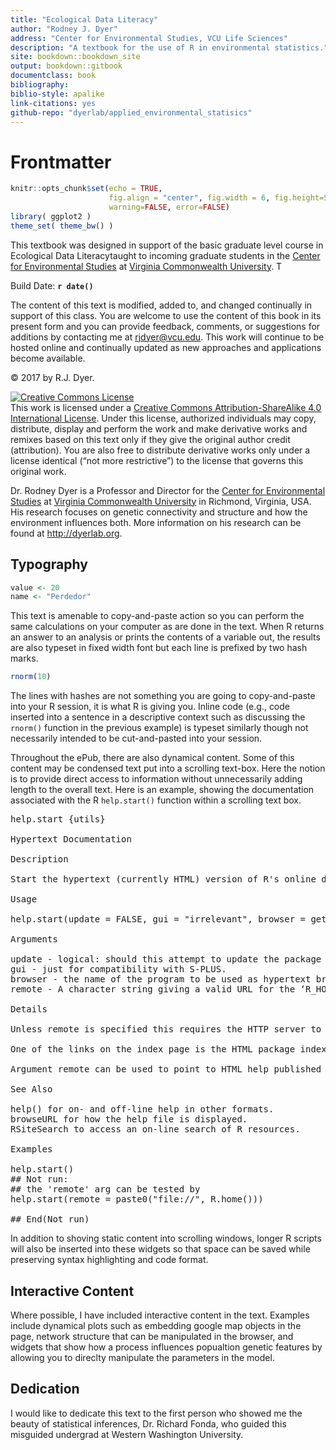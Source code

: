 ```yaml
--- 
title: "Ecological Data Literacy"
author: "Rodney J. Dyer"
address: "Center for Environmental Studies, VCU Life Sciences"
description: "A textbook for the use of R in environmental statistics."
site: bookdown::bookdown_site
output: bookdown::gitbook
documentclass: book
bibliography: 
biblio-style: apalike
link-citations: yes
github-repo: "dyerlab/applied_environmental_statisics"
---
```


# Frontmatter {-}

```r
knitr::opts_chunk$set(echo = TRUE, 
                      fig.align = "center", fig.width = 6, fig.height=5,
                      warning=FALSE, error=FALSE)
library( ggplot2 )
theme_set( theme_bw() )
```


This textbook was designed in support of the basic graduate level course in Ecological Data Literacytaught to incoming graduate students in the [Center for Environmental Studies](http://ces.vcu.edu) at [Virginia Commonwealth University](http://www.vcu.edu).  T

Build Date: **`r date()`**

The content of this text is modified, added to, and changed continually in support of this class.  You are welcome to use the content of this book in its present form and you can provide feedback, comments, or suggestions for additions by contacting me at [rjdyer@vcu.edu](mailto://rjdyer@vcu.edu).  This work will continue to be hosted online and continually updated as new approaches and applications become available.

&copy; 2017 by R.J. Dyer.

<a rel="license" href="http://creativecommons.org/licenses/by-sa/4.0/"><img alt="Creative Commons License" style="border-width:0" src="https://i.creativecommons.org/l/by-sa/4.0/88x31.png" /></a><br />This work is licensed under a <a rel="license" href="http://creativecommons.org/licenses/by-sa/4.0/">Creative Commons Attribution-ShareAlike 4.0 International License</a>.  Under this license, authorized individuals may copy, distribute, display and perform the work and make derivative works and remixes based on this text only if they give the original author credit (attribution).  You are also free to distribute derivative works only under a license identical ("not more restrictive") to the license that governs this original work. 

Dr. Rodney Dyer is a Professor and Director for the [Center for Environmental Studies](http://ces.vcu.edu) at [Virginia Commonwealth University](http://www.vcu.edu) in Richmond, Virginia, USA.  His research focuses on genetic connectivity and structure and how the environment influences both.  More information on his research can be found at [http://dyerlab.org](http://dyerlab.org).

## Typography {-}


```r
value <- 20
name <- "Perdedor"
```


This text is amenable to copy-and-paste action so you can perform the same calculations on your computer as are done in the text.  When R returns an answer to an analysis or prints the contents of a variable out, the results are also typeset in fixed width font but each line is prefixed by two hash marks.  


```r
rnorm(10)
```

The lines with hashes are not something you are going to copy-and-paste into your R session, it is what R is giving you.  Inline code (e.g., code inserted into a sentence in a descriptive context such as discussing the `rnorm()` function in the previous example) is typeset similarly though not necessarily intended to be cut-and-pasted into your session.  

Throughout the ePub, there are also dynamical content.  Some of this content may be condensed text put into a scrolling text-box.  Here the notion is to provide direct access to information without unnecessarily adding length to the overall text.  Here is an example, showing the documentation associated with the R `help.start()` function within a scrolling text box.

<div class="scrollingbox"><pre>
help.start {utils}  											R Documentation

Hypertext Documentation

Description

Start the hypertext (currently HTML) version of R's online documentation.

Usage

help.start(update = FALSE, gui = "irrelevant", browser = getOption("browser"), remote = NULL)

Arguments

update - logical: should this attempt to update the package index to reflect the currently available packages. (Not attempted if remote is non-NULL.)
gui - just for compatibility with S-PLUS.
browser - the name of the program to be used as hypertext browser. It should be in the PATH, or a full path specified. Alternatively, it can be an R function which will be called with a URL as its only argument. This option is normally unset on Windows, when the file-association mechanism will be used.
remote - A character string giving a valid URL for the ‘R_HOME' directory on a remote location.

Details

Unless remote is specified this requires the HTTP server to be available (it will be started if possible: see startDynamicHelp).

One of the links on the index page is the HTML package index, ‘R.home("docs")/html/packages.html', which can be remade by make.packages.html(). For local operation, the HTTP server will remake a temporary version of this list when the link is first clicked, and each time thereafter check if updating is needed (if .libPaths has changed or any of the directories has been changed). This can be slow, and using update = TRUE will ensure that the packages list is updated before launching the index page.

Argument remote can be used to point to HTML help published by another R installation: it will typically only show packages from the main library of that installation.

See Also

help() for on- and off-line help in other formats.
browseURL for how the help file is displayed.
RSiteSearch to access an on-line search of R resources.

Examples

help.start()
## Not run: 
## the 'remote' arg can be tested by
help.start(remote = paste0("file://", R.home()))

## End(Not run)
</pre></div>


In addition to shoving static content into scrolling windows, longer R scripts will also be inserted into these widgets so that space can be saved while preserving syntax highlighting and code format.


## Interactive Content {-}

Where possible, I have included interactive content in the text.  Examples include dynamical plots such as embedding google map objects in the page, network structure that can be manipulated in the browser, and widgets that show how a process influences popualtion genetic features by allowing you to direclty manipulate the parameters in the model.  


## Dedication {-}

I would like to dedicate this text to the first person who showed me the beauty of statistical inferences, Dr. Richard Fonda, who guided this misguided undergrad at Western Washington University.  

